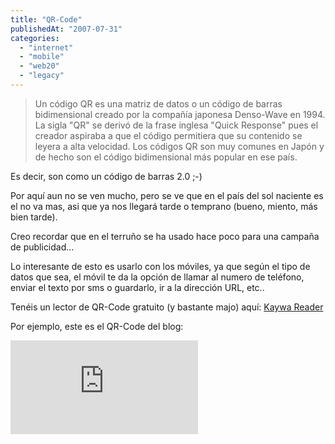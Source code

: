 ```yaml
---
title: "QR-Code"
publishedAt: "2007-07-31"
categories: 
  - "internet"
  - "mobile"
  - "web20"
  - "legacy"
---
```


> Un código QR es una matriz de datos o un código de barras bidimensional creado por la compañía japonesa Denso-Wave en 1994. La sigla "QR" se derivó de la frase inglesa "Quick Response" pues el creador aspiraba a que el código permitiera que su contenido se leyera a alta velocidad. Los códigos QR son muy comunes en Japón y de hecho son el código bidimensional más popular en ese país.

Es decir, son como un código de barras 2.0 ;-)

Por aquí aun no se ven mucho, pero se ve que en el país del sol naciente es el no va mas, asi que ya nos llegará tarde o temprano (bueno, miento, más bien tarde).

Creo recordar que en el terruño se ha usado hace poco para una campaña de publicidad...

Lo interesante de esto es usarlo con los móviles, ya que según el tipo de datos que sea, el móvil te da la opción de llamar al numero de teléfono, enviar el texto por sms o guardarlo, ir a la dirección URL, etc..

Tenéis un lector de QR-Code gratuito (y bastante majo) aquí: [Kaywa Reader](http://reader.kaywa.com/)

Por ejemplo, este es el QR-Code del blog:

![qrcode](http://qrcode.kaywa.com/img.php?s=5&d=http%3A%2F%2Frick.jinlabs.com)
